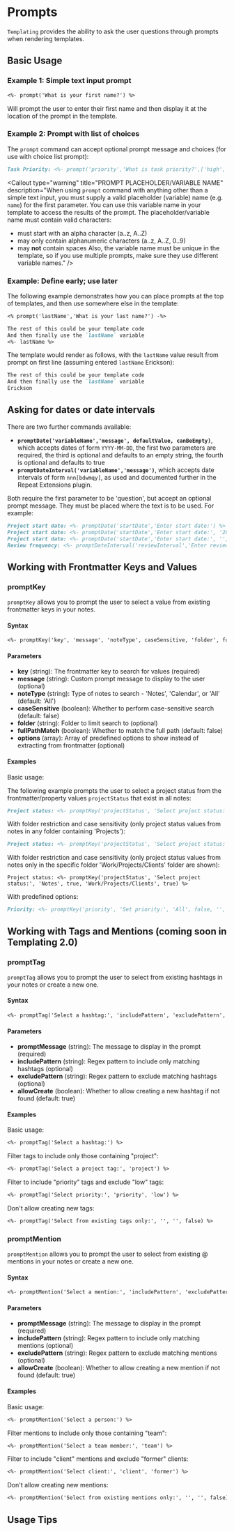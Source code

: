
# Prompts

`Templating` provides the ability to ask the user questions through prompts when rendering templates.

## Basic Usage

### Example 1: Simple text input prompt

```markdown
<%- prompt('What is your first name?') %>
```

Will prompt the user to enter their first name and then display it at the location of the prompt in the template.

### Example 2: Prompt with list of choices

The `prompt` command can accept optional prompt message and choices (for use with choice list prompt):

```markdown
Task Priority: <%- prompt('priority','What is task priority?',['high','medium','low']) %>
```

<Callout
  type="warning"
  title="PROMPT PLACEHOLDER/VARIABLE NAME"
  description="When using `prompt` command with anything other than a simple text input, you must supply a valid placeholder (variable) name (e.g. `name`) for the first parameter. You can use this variable name in your template to access the results of the prompt. The placeholder/variable name must contain valid characters:
  - must start with an alpha character (a..z, A..Z)
  - may only contain alphanumeric characters (a..z, A..Z, 0..9)
  - may **not** contain spaces
  Also, the variable name must be unique in the template, so if you use multiple prompts, make sure they use different variable names."
/>

### Example: Define early; use later

The following example demonstrates how you can place prompts at the top of templates, and then use somewhere else in the template:

```markdown
<% prompt('lastName','What is your last name?') -%>

The rest of this could be your template code
And then finally use the `lastName` variable
<%- lastName %>
```

The template would render as follows, with the `lastName` value result from prompt on first line (assuming entered `lastName` Erickson):

```markdown
The rest of this could be your template code
And then finally use the `lastName` variable
Erickson
```

## Asking for dates or date intervals

There are two further commands available:

- **`promptDate('variableName','message', defaultValue, canBeEmpty)`**, which accepts dates of form `YYYY-MM-DD`, the first two parameters are required, the third is optional and defaults to an empty string, the fourth is optional and defaults to true
- **`promptDateInterval('variableName','message')`**, which accepts date intervals of form `nnn[bdwmqy]`, as used and documented further in the Repeat Extensions plugin.

Both require the first parameter to be 'question', but accept an optional prompt message. They must be placed where the text is to be used. For example:

```markdown
Project start date: <%- promptDate('startDate','Enter start date:') %>
Project start date: <%- promptDate('startDate','Enter start date:', '2024-01-01') %> // including default value
Project start date: <%- promptDate('startDate','Enter start date:', '', true) %> // no default value and allowing empty value
Review frequency: <%- promptDateInterval('reviewInterval','Enter review interval:') %>
```

## Working with Frontmatter Keys and Values

### promptKey

`promptKey` allows you to prompt the user to select a value from existing frontmatter keys in your notes.

#### Syntax

```markdown
<%- promptKey('key', 'message', 'noteType', caseSensitive, 'folder', fullPathMatch, ['options']) %>
```

#### Parameters

- **key** (string): The frontmatter key to search for values (required)
- **message** (string): Custom prompt message to display to the user (optional)
- **noteType** (string): Type of notes to search - 'Notes', 'Calendar', or 'All' (default: 'All')
- **caseSensitive** (boolean): Whether to perform case-sensitive search (default: false)
- **folder** (string): Folder to limit search to (optional)
- **fullPathMatch** (boolean): Whether to match the full path (default: false)
- **options** (array): Array of predefined options to show instead of extracting from frontmatter (optional)

#### Examples

Basic usage:

The following example prompts the user to select a project status from the frontmatter/property values `projectStatus` that exist in all notes:

```markdown
Project status: <%- promptKey('projectStatus', 'Select project status:') %>
```

With folder restriction and case sensitivity (only project status values from notes in any folder containing 'Projects'):

```markdown
Project status: <%- promptKey('projectStatus', 'Select project status:', 'Notes', true, 'Projects') %>
```

With folder restriction and case sensitivity (only project status values from notes only in the specific folder 'Work/Projects/Clients' folder are shown):

```
Project status: <%- promptKey('projectStatus', 'Select project status:', 'Notes', true, 'Work/Projects/Clients', true) %>
```

With predefined options:

```markdown
Priority: <%- promptKey('priority', 'Set priority:', 'All', false, '', false, ['High', 'Medium', 'Low']) %>
```

## Working with Tags and Mentions (**coming soon in Templating 2.0**)

### promptTag

`promptTag` allows you to prompt the user to select from existing hashtags in your notes or create a new one.

#### Syntax

```markdown
<%- promptTag('Select a hashtag:', 'includePattern', 'excludePattern', allowCreate) %>
```

#### Parameters

- **promptMessage** (string): The message to display in the prompt (required)
- **includePattern** (string): Regex pattern to include only matching hashtags (optional)
- **excludePattern** (string): Regex pattern to exclude matching hashtags (optional)
- **allowCreate** (boolean): Whether to allow creating a new hashtag if not found (default: true)

#### Examples

Basic usage:

```markdown
<%- promptTag('Select a hashtag:') %>
```

Filter tags to include only those containing "project":

```markdown
<%- promptTag('Select a project tag:', 'project') %>
```

Filter to include "priority" tags and exclude "low" tags:

```markdown
<%- promptTag('Select priority:', 'priority', 'low') %>
```

Don't allow creating new tags:

```markdown
<%- promptTag('Select from existing tags only:', '', '', false) %>
```

### promptMention

`promptMention` allows you to prompt the user to select from existing @ mentions in your notes or create a new one.

#### Syntax

```markdown
<%- promptMention('Select a mention:', 'includePattern', 'excludePattern', allowCreate) %>
```

#### Parameters

- **promptMessage** (string): The message to display in the prompt (required)
- **includePattern** (string): Regex pattern to include only matching mentions (optional)
- **excludePattern** (string): Regex pattern to exclude matching mentions (optional)
- **allowCreate** (boolean): Whether to allow creating a new mention if not found (default: true)

#### Examples

Basic usage:

```markdown
<%- promptMention('Select a person:') %>
```

Filter mentions to include only those containing "team":

```markdown
<%- promptMention('Select a team member:', 'team') %>
```

Filter to include "client" mentions and exclude "former" clients:

```markdown
<%- promptMention('Select client:', 'client', 'former') %>
```

Don't allow creating new mentions:

```markdown
<%- promptMention('Select from existing mentions only:', '', '', false) %>
```

## Usage Tips

<Callout
  type="info"
  title="TIP"
  description="When using `includePattern` and `excludePattern`, these are converted to regular expressions, so you can use regex syntax for more advanced filtering. The `allowCreate` parameter is particularly useful when you want to limit selections to existing values only."
/>
